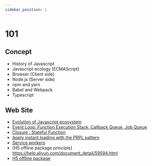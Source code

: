 ```yaml
---
sidebar_position: 1
---
```


# 101

## Concept
- History of Javascript
- Javascript ecology (ECMAScript)
- Browser (Client side) 
- Node.js (Server side)
- npm and yarn
- Babel and Webpack
- Typescript

## Web Site
- [Evolution of Javascript ecosystem](https://ithelp.ithome.com.tw/m/users/20107440/ironman/1355)
- [Event Loop: Function Execution Stack, Callback Queue, Job Queue](https://www.freecodecamp.org/news/synchronous-vs-asynchronous-in-javascript/)
- [Closure : Stateful Function](https://medium.com/@thanhnguyentien/closure-stateful-function-e2a18690e549)
- [Apply instant loading with the PRPL pattern](https://web.dev/apply-instant-loading-with-prpl/)
- [Service workers](https://web.dev/learn/pwa/service-workers/) 
- [H5 offline package principle] https://help.aliyun.com/document_detail/59594.html
- [H5 offline package](https://www.alibabacloud.com/help/en/mobile-platform-as-a-service/latest/android-tutorial-mpaas-inside-use-html5-offline-package)
